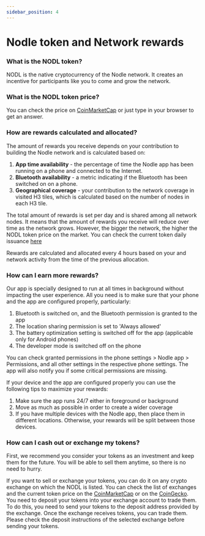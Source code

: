 ```yaml
---
sidebar_position: 4
---
```


# Nodle token and Network rewards

### What is the NODL token?

NODL is the native cryptocurrency of the Nodle network. It creates an incentive for participants like you to come and
grow the network.

### What is the NODL token price?

You can check the price on [CoinMarketCap](https://coinmarketcap.com/currencies/nodleiot/) or just type in your browser 
to get an answer.

### How are rewards calculated and allocated?

The amount of rewards you receive depends on your contribution to building the Nodle network and is calculated based on:
1. **App time availability** - the percentage of time the Nodle app has been running on a phone and connected to the Internet. 
3. **Bluetooth availability** - a metric indicating if the Bluetooth has been switched on on a phone. 
4. **Geographical coverage** - your contribution to the network coverage in visited H3 tiles, which is calculated based
on the number of nodes in each H3 tile.

The total amount of rewards is set per day and is shared among all network nodes. It means that the amount 
of rewards you receive will reduce over time as the network grows. However, the bigger the network, the higher the 
NODL token price on the market. You can check the current token daily issuance [here](/docs/tokenomics/issuance#issuance-table)

Rewards are calculated and allocated every 4 hours based on your and network activity from the time of the previous 
allocation.

### How can I earn more rewards?

Our app is specially designed to run at all times in background without impacting the user experience. All you need
is to make sure that your phone and the app are configured properly, particularly:
1. Bluetooth is switched on, and the Bluetooth permission is granted to the app
2. The location sharing permission is set to 'Always allowed'
3. The battery optimization setting is switched off for the app (applicable only for Android phones)
4. The developer mode is switched off on the phone

You can check granted permissions in the phone settings > Nodle app > Permissions, and all other settings in the
respective phone settings. The app will also notify you if some critical permissions are missing.

If your device and the app are configured properly you can use the following tips to maximize your rewards:
1. Make sure the app runs 24/7 either in foreground or background
2. Move as much as possible in order to create a wider coverage
3. If you have multiple devices with the Nodle app, then place them in different locations. Otherwise, your 
rewards will be split between those devices.

### How can I cash out or exchange my tokens?

First, we recommend you consider your tokens as an investment and keep them for the future. You will be able to sell 
them anytime, so there is no need to hurry.

If you want to sell or exchange your tokens, you can do it on any crypto exchange on which the NODL is listed. You can
check the list of exchanges and the current token price on the [CoinMarketCap](https://coinmarketcap.com/currencies/nodleiot/) or on the [CoinGecko](https://www.coingecko.com/en/coins/nodle-network). 
You need to deposit your tokens into your exchange account to trade them. To do this, you need to send your 
tokens to the deposit address provided by the exchange. Once the exchange receives tokens, you can trade them. 
Please check the deposit instructions of the selected exchange before sending your tokens.